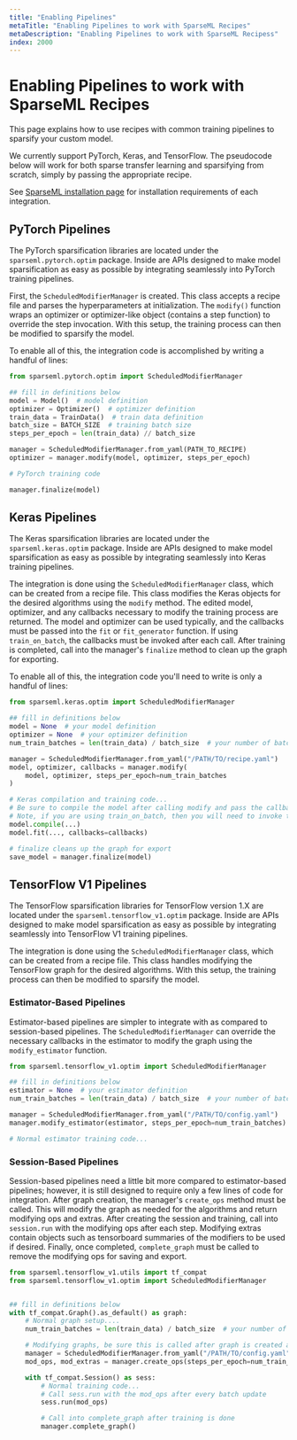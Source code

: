 ```yaml
---
title: "Enabling Pipelines"
metaTitle: "Enabling Pipelines to work with SparseML Recipes"
metaDescription: "Enabling Pipelines to work with SparseML Recipess"
index: 2000
---
```


# Enabling Pipelines to work with SparseML Recipes

This page explains how to use recipes with common training pipelines to sparsify your custom model.

We currently support PyTorch, Keras, and TensorFlow. The pseudocode below will work for both sparse transfer learning and sparsifying from scratch,
simply by passing the appropriate recipe.

See [SparseML installation page](/get-started/install/sparseml) for installation requirements of each integration.

## PyTorch Pipelines

The PyTorch sparsification libraries are located under the `sparseml.pytorch.optim` package.
Inside are APIs designed to make model sparsification as easy as possible by integrating seamlessly into PyTorch training pipelines.

First, the `ScheduledModifierManager` is created. This class accepts a recipe file and parses the hyperparameters at initialization.
The `modify()` function wraps an optimizer or optimizer-like object (contains a step function) to override the step invocation.
With this setup, the training process can then be modified to sparsify the model.

To enable all of this, the integration code is accomplished by writing a handful of lines:

```python
from sparseml.pytorch.optim import ScheduledModifierManager

## fill in definitions below
model = Model()  # model definition
optimizer = Optimizer()  # optimizer definition
train_data = TrainData()  # train data definition
batch_size = BATCH_SIZE  # training batch size
steps_per_epoch = len(train_data) // batch_size

manager = ScheduledModifierManager.from_yaml(PATH_TO_RECIPE)
optimizer = manager.modify(model, optimizer, steps_per_epoch)

# PyTorch training code

manager.finalize(model)
```

## Keras Pipelines

The Keras sparsification libraries are located under the `sparseml.keras.optim` package.
Inside are APIs designed to make model sparsification as easy as possible by integrating seamlessly into Keras training pipelines.

The integration is done using the `ScheduledModifierManager` class, which can be created from a recipe file.
This class modifies the Keras objects for the desired algorithms using the `modify` method.
The edited model, optimizer, and any callbacks necessary to modify the training process are returned.
The model and optimizer can be used typically, and the callbacks must be passed into the `fit` or `fit_generator` function.
If using `train_on_batch`, the callbacks must be invoked after each call.
After training is completed, call into the manager's `finalize` method to clean up the graph for exporting.

To enable all of this, the integration code you'll need to write is only a handful of lines:

```python
from sparseml.keras.optim import ScheduledModifierManager

## fill in definitions below
model = None  # your model definition
optimizer = None  # your optimizer definition
num_train_batches = len(train_data) / batch_size  # your number of batches per training epoch

manager = ScheduledModifierManager.from_yaml("/PATH/TO/recipe.yaml")
model, optimizer, callbacks = manager.modify(
    model, optimizer, steps_per_epoch=num_train_batches
)

# Keras compilation and training code...
# Be sure to compile the model after calling modify and pass the callbacks into the fit or fit_generator function.
# Note, if you are using train_on_batch, then you will need to invoke the callbacks after every step.
model.compile(...)
model.fit(..., callbacks=callbacks)

# finalize cleans up the graph for export
save_model = manager.finalize(model)
```

## TensorFlow V1 Pipelines

The TensorFlow sparsification libraries for TensorFlow version 1.X are located under the `sparseml.tensorflow_v1.optim` package.
Inside are APIs designed to make model sparsification as easy as possible by integrating seamlessly into TensorFlow V1 training pipelines.

The integration is done using the `ScheduledModifierManager` class, which can be created from a recipe file.
This class handles modifying the TensorFlow graph for the desired algorithms.
With this setup, the training process can then be modified to sparsify the model.

### Estimator-Based Pipelines

Estimator-based pipelines are simpler to integrate with as compared to session-based pipelines.
The `ScheduledModifierManager` can override the necessary callbacks in the estimator to modify the graph using the `modify_estimator` function.

```python
from sparseml.tensorflow_v1.optim import ScheduledModifierManager

## fill in definitions below
estimator = None  # your estimator definition
num_train_batches = len(train_data) / batch_size  # your number of batches per training epoch

manager = ScheduledModifierManager.from_yaml("/PATH/TO/config.yaml")
manager.modify_estimator(estimator, steps_per_epoch=num_train_batches)

# Normal estimator training code...
```

### Session-Based Pipelines

Session-based pipelines need a little bit more compared to estimator-based pipelines; however,
it is still designed to require only a few lines of code for integration.
After graph creation, the manager's `create_ops` method must be called.
This will modify the graph as needed for the algorithms and return modifying ops and extras.
After creating the session and training, call into `session.run` with the modifying ops after each step.
Modifying extras contain objects such as tensorboard summaries of the modifiers to be used if desired.
Finally, once completed, `complete_graph` must be called to remove the modifying ops for saving and export.

```python
from sparseml.tensorflow_v1.utils import tf_compat
from sparseml.tensorflow_v1.optim import ScheduledModifierManager


## fill in definitions below
with tf_compat.Graph().as_default() as graph:
    # Normal graph setup....
    num_train_batches = len(train_data) / batch_size  # your number of batches per training epoch

    # Modifying graphs, be sure this is called after graph is created and before session is created
    manager = ScheduledModifierManager.from_yaml("/PATH/TO/config.yaml")
    mod_ops, mod_extras = manager.create_ops(steps_per_epoch=num_train_batches)

    with tf_compat.Session() as sess:
        # Normal training code...
        # Call sess.run with the mod_ops after every batch update
        sess.run(mod_ops)

        # Call into complete_graph after training is done
        manager.complete_graph()
```
